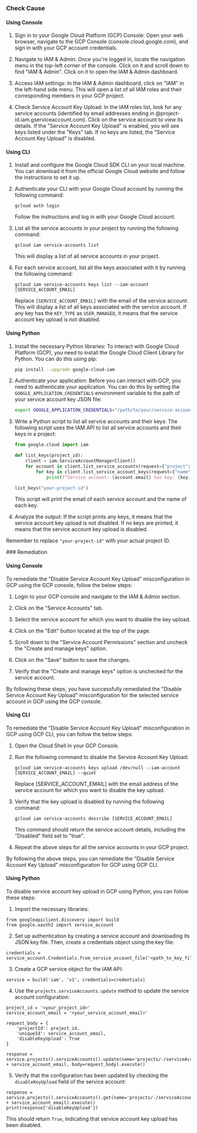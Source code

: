 

<Tabs><Tab title='Cause'>
### Check Cause

#### Using Console

1. Sign in to your Google Cloud Platform (GCP) Console: Open your web browser, navigate to the GCP Console (console.cloud.google.com), and sign in with your GCP account credentials.

2. Navigate to IAM & Admin: Once you're logged in, locate the navigation menu in the top-left corner of the console. Click on it and scroll down to find "IAM & Admin". Click on it to open the IAM & Admin dashboard.

3. Access IAM settings: In the IAM & Admin dashboard, click on "IAM" in the left-hand side menu. This will open a list of all IAM roles and their corresponding members in your GCP project.

4. Check Service Account Key Upload: In the IAM roles list, look for any service accounts (identified by email addresses ending in @project-id.iam.gserviceaccount.com). Click on the service account to view its details. If the "Service Account Key Upload" is enabled, you will see keys listed under the "Keys" tab. If no keys are listed, the "Service Account Key Upload" is disabled.

#### Using CLI

1. Install and configure the Google Cloud SDK CLI on your local machine. You can download it from the official Google Cloud website and follow the instructions to set it up.

2. Authenticate your CLI with your Google Cloud account by running the following command:
   ```
   gcloud auth login
   ```
   Follow the instructions and log in with your Google Cloud account.

3. List all the service accounts in your project by running the following command:
   ```
   gcloud iam service-accounts list
   ```
   This will display a list of all service accounts in your project.

4. For each service account, list all the keys associated with it by running the following command:
   ```
   gcloud iam service-accounts keys list --iam-account [SERVICE_ACCOUNT_EMAIL]
   ```
   Replace `[SERVICE_ACCOUNT_EMAIL]` with the email of the service account. This will display a list of all keys associated with the service account. If any key has the `KEY_TYPE` as `USER_MANAGED`, it means that the service account key upload is not disabled.

#### Using Python

1. Install the necessary Python libraries: To interact with Google Cloud Platform (GCP), you need to install the Google Cloud Client Library for Python. You can do this using pip:

   ```bash
   pip install --upgrade google-cloud-iam
   ```

2. Authenticate your application: Before you can interact with GCP, you need to authenticate your application. You can do this by setting the `GOOGLE_APPLICATION_CREDENTIALS` environment variable to the path of your service account key JSON file:

   ```bash
   export GOOGLE_APPLICATION_CREDENTIALS="/path/to/your/service-account-file.json"
   ```

3. Write a Python script to list all service accounts and their keys: The following script uses the IAM API to list all service accounts and their keys in a project:

   ```python
   from google.cloud import iam

   def list_keys(project_id):
       client = iam.ServiceAccountManagerClient()
       for account in client.list_service_accounts(request={"project": project_id}):
           for key in client.list_service_account_keys(request={"name": account.name}):
               print(f"Service account: {account.email} has key: {key.name}")

   list_keys("your-project-id")
   ```
   This script will print the email of each service account and the name of each key.

4. Analyze the output: If the script prints any keys, it means that the service account key upload is not disabled. If no keys are printed, it means that the service account key upload is disabled. 

Remember to replace `"your-project-id"` with your actual project ID.

</Tab>

<Tab title='Remediation'>
### Remediation

#### Using Console

To remediate the "Disable Service Account Key Upload" misconfiguration in GCP using the GCP console, follow the below steps:

1. Login to your GCP console and navigate to the IAM & Admin section.

2. Click on the "Service Accounts" tab.

3. Select the service account for which you want to disable the key upload.

4. Click on the "Edit" button located at the top of the page.

5. Scroll down to the "Service Account Permissions" section and uncheck the "Create and manage keys" option.

6. Click on the "Save" button to save the changes.

7. Verify that the "Create and manage keys" option is unchecked for the service account.

By following these steps, you have successfully remediated the "Disable Service Account Key Upload" misconfiguration for the selected service account in GCP using the GCP console.

#### Using CLI

To remediate the "Disable Service Account Key Upload" misconfiguration in GCP using GCP CLI, you can follow the below steps:

1. Open the Cloud Shell in your GCP Console.

2. Run the following command to disable the Service Account Key Upload:

   ```
   gcloud iam service-accounts keys upload /dev/null --iam-account [SERVICE_ACCOUNT_EMAIL] --quiet
   ```

   Replace [SERVICE_ACCOUNT_EMAIL] with the email address of the service account for which you want to disable the key upload.

3. Verify that the key upload is disabled by running the following command:

   ```
   gcloud iam service-accounts describe [SERVICE_ACCOUNT_EMAIL]
   ```

   This command should return the service account details, including the "Disabled" field set to "true".

4. Repeat the above steps for all the service accounts in your GCP project.

By following the above steps, you can remediate the "Disable Service Account Key Upload" misconfiguration for GCP using GCP CLI.

#### Using Python

To disable service account key upload in GCP using Python, you can follow these steps:

1. Import the necessary libraries:

```
from googleapiclient.discovery import build
from google.oauth2 import service_account
```

2. Set up authentication by creating a service account and downloading its JSON key file. Then, create a credentials object using the key file:

```
credentials = service_account.Credentials.from_service_account_file('<path_to_key_file>')
```

3. Create a GCP service object for the IAM API:

```
service = build('iam', 'v1', credentials=credentials)
```

4. Use the `projects.serviceAccounts.update` method to update the service account configuration:

```
project_id = '<your_project_id>'
service_account_email = '<your_service_account_email>'

request_body = {
    'projectId': project_id,
    'uniqueId': service_account_email,
    'disableKeyUpload': True
}

response = service.projects().serviceAccounts().update(name='projects/-/serviceAccounts/' + service_account_email, body=request_body).execute()
```

5. Verify that the configuration has been updated by checking the `disableKeyUpload` field of the service account:

```
response = service.projects().serviceAccounts().get(name='projects/-/serviceAccounts/' + service_account_email).execute()
print(response['disableKeyUpload'])
```

This should return `True`, indicating that service account key upload has been disabled.


</Tab>
</Tabs>